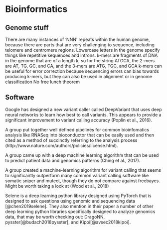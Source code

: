 # Bioinformatics {#bioinformatics}

## Genome stuff
There are many instances of ‘NNN’ repeats within the human genome, because there are parts that are very challenging to sequence, including telomere and centromere regions.
Lowercase letters in the genome specify things like repetitive sequences and introns.
k-mers are fragments of DNA in the genome that are of a length k, so for the string ATGCA, the 2-mers are AT, TG, GC, and CA, and the 3-mers are ATG, TGC, and GCA
k-mers can be useful for error correction because sequencing errors can bias towards producing k-mers, but they can also be used in alignment or in genome classification
No free lunch theorem

## Software
Google has designed a new variant caller called DeepVariant that uses deep neural networks to learn how best to call variants. This appears to provide a significant improvement to variant calling accuracy (Poplin et al., 2016).

A group put together well defined pipelines for common bioinfomatics analysis like RNASeq into bioconductor that can be easily used and then cited as a method of succinctly referring to the analysis process (http://www.nature.com/authors/policies/license.html).

A group came up with a deep machine learning algorithm that can be used to predict patient data and genomics patterns (Ching et al., 2017).

A group created a machine-learning algorithm for variant calling that seems to significantly outperform many common variant calling software like somatic sniper and mutect, though they do not compare against freebayes. Might be worth taking a look at (Wood et al., 2018)

Selene is a deep learning python library designed using PyTorch that is designed to ask questions using genomic and sequencing data [@chen2019selene]. They also mention in their paper a number of other deep learning python libraries specifically designed to analyze genomics data, that may be worth checking out: DragoNN, pysster[@budach2018pysster], and Kipoi[@avsec2018kipoi].
